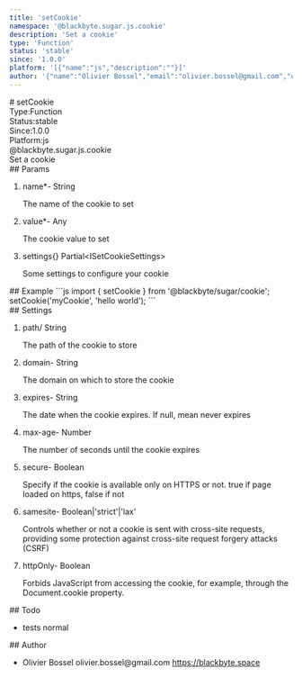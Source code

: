 ```yaml
---
title: 'setCookie'
namespace: '@blackbyte.sugar.js.cookie'
description: 'Set a cookie'
type: 'Function'
status: 'stable'
since: '1.0.0'
platform: '[{"name":"js","description":""}]'
author: '{"name":"Olivier Bossel","email":"olivier.bossel@gmail.com","url":"https://blackbyte.space"}'
---
```

<div class="docmap -mdx">
# setCookie
<div class="docmap_metas">
<div class="docmap_type"><span class="docmap_type-label">Type:</span><span class="docmap_type-value">Function</span></div>
<div class="docmap_status"><span class="docmap_status-label">Status:</span><span class="docmap_status-value -stable">stable</span></div>
<div class="docmap_since"><span class="docmap_since-label">Since:</span><span class="docmap_since-value">1.0.0</span></div>
<div class="docmap_platform"><span class="docmap_platform-label">Platform:</span><span class="docmap_platform-value -js">js</span></div>
</div>
<div class="docmap_namespace">@blackbyte.sugar.js.cookie</div>
<div class="docmap_description typo-lead typo-format">
Set a cookie
</div>
<div class="docmap_params">
## Params
<ol class="docmap_list">
<li class="docmap_item">
<span class="docmap_name">name<span class="docmap_required">*</span></span><span class="docmap_default">-</span> <span class="docmap_type">String</span>
<p class="docmap_description">The name of the cookie to set</p>
</li>
<li class="docmap_item">
<span class="docmap_name">value<span class="docmap_required">*</span></span><span class="docmap_default">-</span> <span class="docmap_type">Any</span>
<p class="docmap_description">The cookie value to set</p>
</li>
<li class="docmap_item">
<span class="docmap_name">settings</span><span class="docmap_default">&lcub;&rcub;</span> <span class="docmap_type">Partial&lt;ISetCookieSettings&gt;</span>
<p class="docmap_description">Some settings to configure your cookie</p>
</li>
</ol>
</div>
<div class="docmap_examples">
## Example
<s-code language="js" header>
```js
import { setCookie } from '@blackbyte/sugar/cookie';
setCookie('myCookie', 'hello world');
```
</s-code>
</div>
<div class="docmap_settings">
## Settings
<ol class="docmap_list">
<li class="docmap_item">
<span class="docmap_name">path</span><span class="docmap_default">&sol;</span> <span class="docmap_type">String</span>
<p class="docmap_description">The path of the cookie to store</p>
</li>
<li class="docmap_item">
<span class="docmap_name">domain</span><span class="docmap_default">-</span> <span class="docmap_type">String</span>
<p class="docmap_description">The domain on which to store the cookie</p>
</li>
<li class="docmap_item">
<span class="docmap_name">expires</span><span class="docmap_default">-</span> <span class="docmap_type">String</span>
<p class="docmap_description">The date when the cookie expires. If null, mean never expires</p>
</li>
<li class="docmap_item">
<span class="docmap_name">max-age</span><span class="docmap_default">-</span> <span class="docmap_type">Number</span>
<p class="docmap_description">The number of seconds until the cookie expires</p>
</li>
<li class="docmap_item">
<span class="docmap_name">secure</span><span class="docmap_default">-</span> <span class="docmap_type">Boolean</span>
<p class="docmap_description">Specify if the cookie is available only on HTTPS or not. true if page loaded on https, false if not</p>
</li>
<li class="docmap_item">
<span class="docmap_name">samesite</span><span class="docmap_default">-</span> <span class="docmap_type">Boolean&vert;&apos;strict&apos;&vert;&apos;lax&apos;</span>
<p class="docmap_description">Controls whether or not a cookie is sent with cross-site requests, providing some protection against cross-site request forgery attacks (CSRF)</p>
</li>
<li class="docmap_item">
<span class="docmap_name">httpOnly</span><span class="docmap_default">-</span> <span class="docmap_type">Boolean</span>
<p class="docmap_description">Forbids JavaScript from accessing the cookie, for example, through the Document.cookie property.</p>
</li>
</ol>
</div>
<div class="docmap_todo">
## Todo
<ul class="docmap_list">
<li class="docmap_item">
<span class="docmap_description">tests</span>
<span class="docmap_priority -normal">normal</span>
</li>
</ul>
</div>
<div class="docmap_author">
## Author
<ul class="docmap_list">
<li class="docmap_item">
<span class="docmap_name">Olivier Bossel</span>
<span class="docmap_email">olivier.bossel@gmail.com</span>
<a href="https://blackbyte.space" target="_blank" class="docmap_url">https://blackbyte.space</a>
</li>
</ul>
</div>
</div>